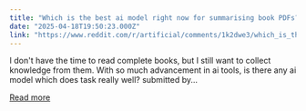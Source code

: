 ```yaml
---
title: "Which is the best ai model right now for summarising book PDFs?"
date: "2025-04-18T19:50:23.000Z"
link: "https://www.reddit.com/r/artificial/comments/1k2dwe3/which_is_the_best_ai_model_right_now_for/"
---
```


I don't have the time to read complete books, but I still want to collect knowledge from them. With so much advancement in ai tools, is there any ai model which does task really well?
    submitted by...

[Read more](https://www.reddit.com/r/artificial/comments/1k2dwe3/which_is_the_best_ai_model_right_now_for/)
